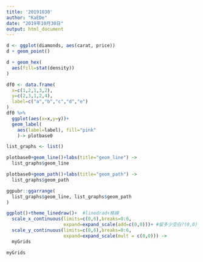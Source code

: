 ```yaml
---
title: '20191030'
author: "KaEDe"
date: "2019年10月30日"
output: html_document
---
```



```r
d <- ggplot(diamonds, aes(carat, price))
d + geom_point() 

d + geom_hex(
  aes(fill=stat(density))
)
```



```r
df0 <- data.frame(
  x=c(1,2,1,3,2),
  y=c(2,3,1,2,4),
  label=c("a","b","c","d","e")
)
df0 %>%
  ggplot(aes(x=x,y=y))+
  geom_label(
    aes(label=label), fill="pink"
    )-> plotbase0

list_graphs <- list()

plotbase0+geom_line()+labs(title="geom_line") -> 
  list_graphs$geom_line

plotbase0+geom_path()+labs(title="geom_path") -> 
  list_graphs$geom_path

ggpubr::ggarrange(
  list_graphs$geom_line, list_graphs$geom_path
)
```

```r
ggplot()+theme_linedraw()+  #linedrad+格線
  scale_x_continuous(limits=c(0,6),breaks=0:6,
                     expand=expand_scale(add=c(0,0)))+ #留多少空白?(0,0)
  scale_y_continuous(limits=c(0,6),breaks=0:6,
                     expand=expand_scale(mult = c(0,0))) ->
  myGrids

myGrids
```




















